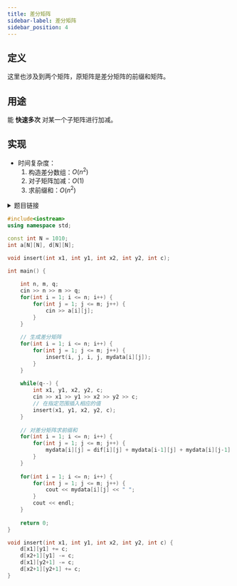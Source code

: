 ```yaml
---
title: 差分矩阵
sidebar-label: 差分矩阵
sidebar_position: 4
---
```



## 定义
这里也涉及到两个矩阵，原矩阵是差分矩阵的前缀和矩阵。

## 用途
能 **快速多次** 对某一个子矩阵进行加减。

## 实现
- 时间复杂度：
    1. 构造差分数组：$O(n^2)$
    2. 对子矩阵加减：$O(1)$
    3. 求前缀和：$O(n^2)$

<details>
<summary> 题目链接 </summary>
<p>

[**Acwing链接**](https://www.acwing.com/problem/content/800/)

</p>
</details>

<Tabs>
<TabItem value="main" label="main" default>

```cpp
#include<iostream>
using namespace std;

const int N = 1010;
int a[N][N], d[N][N];

void insert(int x1, int y1, int x2, int y2, int c);

int main() {
    
    int n, m, q;
    cin >> n >> m >> q;
    for(int i = 1; i <= n; i++) {
        for(int j = 1; j <= m; j++) {
            cin >> a[i][j];
        }
    }
    
    // 生成差分矩阵
    for(int i = 1; i <= n; i++) {
        for(int j = 1; j <= m; j++) {
            insert(i, j, i, j, mydata[i][j]);
        }
    }
    
    while(q--) {
        int x1, y1, x2, y2, c;
        cin >> x1 >> y1 >> x2 >> y2 >> c;
        // 在指定范围插入相应的值
        insert(x1, y1, x2, y2, c);
    }
    
    // 对差分矩阵求前缀和
    for(int i = 1; i <= n; i++) {
        for(int j = 1; j <= m; j++) {
            mydata[i][j] = dif[i][j] + mydata[i-1][j] + mydata[i][j-1] - mydata[i-1][j-1];
        }
    }
    
    for(int i = 1; i <= n; i++) {
        for(int j = 1; j <= m; j++) {
            cout << mydata[i][j] << " ";         
        }
        cout << endl;
    }
    
    return 0;
}
```
</TabItem>
<TabItem value="对某一子矩阵进行加减" label="对某一子矩阵进行加减">

```cpp
void insert(int x1, int y1, int x2, int y2, int c) {
    d[x1][y1] += c;
    d[x2+1][y1] -= c;
    d[x1][y2+1] -= c;
    d[x2+1][y2+1] += c;
} 
```

</TabItem>
</Tabs>